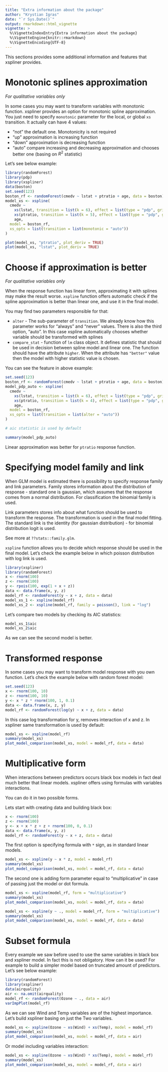 ```yaml
---
title: "Extra information about the package"
author: "Krystian Igras"
date: "`r Sys.Date()`"
output: rmarkdown::html_vignette
vignette: >
  %\VignetteIndexEntry{Extra information about the package}
  %\VignetteEngine{knitr::rmarkdown}
  %\VignetteEncoding{UTF-8}
---
```


This sections provides some additional information and features that xspliner provides.

# Monotonic splines approximation

*For qualitative variables only*

In some cases you may want to transform variables with monotonic function. xspliner provides an option for monotonic spline approximation. You just need to specify `monotonic` parameter for the local, or global `xs` transition. It actually can have 4 values:

- "not" the default one. Monotonicity is not required
- "up" approximation is increasing function
- "down" approximation is decreasing function
- "auto" compare increasing and decreasing approximation and chooses better one (basing on $R^2$ statistic)

Let's see below example:

```r
library(randomForest)
library(pdp)
library(xspliner)
data(boston)
set.seed(123)
boston_rf <- randomForest(cmedv ~ lstat + ptratio + age, data = boston)
model_xs <- xspline(
  cmedv ~
    xs(lstat, transition = list(k = 6), effect = list(type = "pdp", grid.resolution = 100)) +
    xs(ptratio, transition = list(k = 5), effect = list(type = "pdp", grid.resolution = 100)) +
    age,
  model = boston_rf,
  xs_opts = list(transition = list(monotonic = "auto"))
)

plot(model_xs, "ptratio", plot_deriv = TRUE)
plot(model_xs, "lstat", plot_deriv = TRUE)
```

# Choose if approximation is better

*For qualitative variables only*

When the response function has linear form, approximating it with splines may make the result worse.
`xspline` function offers automatic check if the spline approximation is better than linear one, and use it in the final model.

You may find two parameters responsible for that:

- `alter` - The sub-parameter of `transition`. We already know how this parameter works for "always" and "never" values.
There is also the third option, "auto". In this case xspline automatically chooses whether variable should be transformed with splines
- `compare_stat` - function of `lm` class object. It defines statistic that should be used in decision between spline model and linear one. The function should have the attribute `higher`. When the attribute has `"better"` value then the model with higher statistic value is chosen.

You can see the feature in above example:
```r
set.seed(123)
boston_rf <- randomForest(cmedv ~ lstat + ptratio + age, data = boston)
model_pdp_auto <- xspline(
  cmedv ~
    xs(lstat, transition = list(k = 6), effect = list(type = "pdp", grid.resolution = 60)) +
    xs(ptratio, transition = list(k = 4), effect = list(type = "pdp", grid.resolution = 40)) +
    age,
  model = boston_rf,
  xs_opts = list(transition = list(alter = "auto"))
)

# aic statistic is used by default

summary(model_pdp_auto)
```

Linear approximation was better for `ptratio` response function.

# Specifying model family and link

When GLM model is estimated there is possibility to specify response family and link parameters.
Family stores information about the distribution of response - standard one is gaussian, which assumes that the response comes from a normal distribution. For classification the binomial family is used. 

Link parameters stores info about what function should be used to transform the response. The transformation is used in the final model fitting. The standard link is the identity (for gaussian distribution) - for binomial distribution logit is used.

See more at `??stats::family.glm`.

`xspline` function allows you to decide which response should be used in the final model.
Let's check the example below in which poisson distribution with log link is used.

```r
library(xspliner)
library(randomForest)
x <- rnorm(100)
z <- rnorm(100)
y <- rpois(100, exp(1 + x + z))
data <- data.frame(x, y, z)
model_rf <- randomForest(y ~ x + z, data = data)
model_xs_1 <- xspline(model_rf)
model_xs_2 <- xspline(model_rf, family = poisson(), link = "log")
```

Let's compare two models by checking its AIC statistics:
```r
model_xs_1$aic
model_xs_2$aic
```

As we can see the second model is better.

# Transformed response

In some cases you may want to transform model response with you own function. 
Let's check the example below with random forest model:

```r
set.seed(123)
x <- rnorm(100, 10)
z <- rnorm(100, 10)
y <- x * z * rnorm(100, 1, 0.1)
data <- data.frame(x, z, y)
model_rf <- randomForest(log(y) ~ x + z, data = data)
```

In this case log transformation for y, removes interaction of x and z. In xspliner same transformation is used by default:
```r
model_xs <- xspline(model_rf)
summary(model_xs)
plot_model_comparison(model_xs, model = model_rf, data = data)
```

# Multiplicative form

When interactions between predictors occurs black box models in fact deal much better that linear models.
xspliner offers using formulas with variables interactions.

You can do it in two possible forms.

Lets start with creating data and building black box:
```r
x <- rnorm(100)
z <- rnorm(100)
y <- x + x * z + z + rnorm(100, 0, 0.1)
data <- data.frame(x, y, z)
model_rf <- randomForest(y ~ x + z, data = data)
```

The first option is specifying formula with `*` sign, as in standard linear models.

```r
model_xs <- xspline(y ~ x * z, model = model_rf)
summary(model_xs)
plot_model_comparison(model_xs, model = model_rf, data = data)
```

The second one is adding form parameter equal to "multiplicative" in case of passing just the model or dot formula.
```r
model_xs <- xspline(model_rf, form = "multiplicative")
summary(model_xs)
plot_model_comparison(model_xs, model = model_rf, data = data)
```

```r
model_xs <- xspline(y ~ ., model = model_rf, form = "multiplicative")
summary(model_xs)
plot_model_comparison(model_xs, model = model_rf, data = data)
```

# Subset formula

Every example we saw before used to use the same variables in black box and xspliner model. 
In fact this is not obligatory. How can it be used? For example to build a simpler model based on truncated amount of predictors.
Let's see below example:

```r
library(randomForest)
library(xspliner)
data(airquality)
air <- na.omit(airquality)
model_rf <- randomForest(Ozone ~ ., data = air)
varImpPlot(model_rf)
```

As we can see Wind and Temp variables are of the highest importance. Let's build xspliner basing on just the Two variables.
```r
model_xs <- xspline(Ozone ~ xs(Wind) + xs(Temp), model = model_rf)
summary(model_xs)
plot_model_comparison(model_xs, model = model_rf, data = air)
```

Or model including variables interaction:
```r
model_xs <- xspline(Ozone ~ xs(Wind) * xs(Temp), model = model_rf)
summary(model_xs)
plot_model_comparison(model_xs, model = model_rf, data = air)
```
